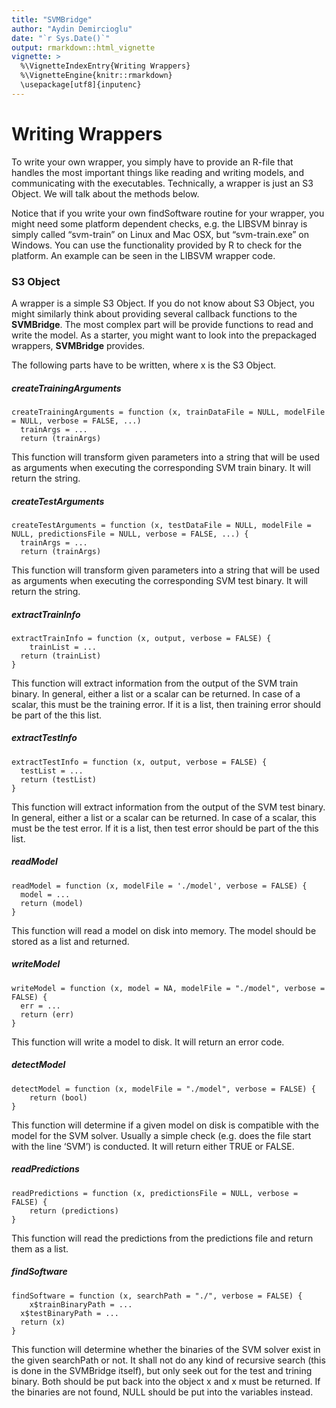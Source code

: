 ```yaml
---
title: "SVMBridge"
author: "Aydin Demircioglu"
date: "`r Sys.Date()`"
output: rmarkdown::html_vignette
vignette: >
  %\VignetteIndexEntry{Writing Wrappers}
  %\VignetteEngine{knitr::rmarkdown}
  \usepackage[utf8]{inputenc}
---
```



# Writing Wrappers

To write your own wrapper, you simply have to provide an R-file that handles the most important things like reading and writing models, and communicating with the executables. Technically, a wrapper is just an S3 Object. We will talk about the methods below.

Notice that if you write your own findSoftware routine for your wrapper, you might need some platform dependent checks, e.g. the LIBSVM binray is simply called "svm-train" on Linux and Mac OSX, but "svm-train.exe" on Windows. You can use the functionality provided by R to check for the platform. An example can be seen in the LIBSVM wrapper code.


### S3 Object

A wrapper is a simple S3 Object. If you do not know about S3 Object, you might similarly think about providing several callback functions to the **SVMBridge**. The most complex part will be provide functions to read and write the model. As a starter, you might want to look into the prepackaged wrappers, **SVMBridge** provides.

The following parts have to be written, where x is the S3 Object.


##### createTrainingArguments

```splus
createTrainingArguments = function (x, trainDataFile = NULL, modelFile = NULL, verbose = FALSE, ...)
  trainArgs = ...
  return (trainArgs)
```

This function will transform given parameters into a string that will be used as arguments when executing the corresponding SVM train binary. It will return the string.


##### createTestArguments

```
createTestArguments = function (x, testDataFile = NULL, modelFile = NULL, predictionsFile = NULL, verbose = FALSE, ...) {
  trainArgs = ...
  return (trainArgs)
```

This function will transform given parameters into a string that will be used as arguments when executing the corresponding SVM test binary. It will return the string.


##### extractTrainInfo

```
extractTrainInfo = function (x, output, verbose = FALSE) {
	trainList = ...
  return (trainList)
}
```

This function will extract information from the output of the SVM train binary.
In general, either a list or a scalar can be returned. In case of a scalar,
this must be the training error. If it is a list, then training error should
be part of the this list.



##### extractTestInfo

```
extractTestInfo = function (x, output, verbose = FALSE) {
  testList = ...
  return (testList)
}
```

This function will extract information from the output of the SVM test binary.
In general, either a list or a scalar can be returned. In case of a scalar,
this must be the test  error. If it is a list, then test error should
be part of the this list.


##### readModel

```
readModel = function (x, modelFile = './model', verbose = FALSE) {
  model = ...
  return (model)
}
```

This function will read a model on disk into memory. The model should be stored as a list and returned.


##### writeModel

```
writeModel = function (x, model = NA, modelFile = "./model", verbose = FALSE) {
  err = ...
  return (err)
}
```

This function will write a model to disk. It will return an error code.


##### detectModel

```
detectModel = function (x, modelFile = "./model", verbose = FALSE) {
	return (bool)
}
```

This function will determine if a given model on disk is compatible with the
model for the SVM solver. Usually a simple check (e.g. does the file start
with the line 'SVM') is conducted. It will return either TRUE or FALSE.



##### readPredictions

```
readPredictions = function (x, predictionsFile = NULL, verbose = FALSE) {
	return (predictions)
}
```

This function will read the predictions from the predictions file and
return them as a list.


##### findSoftware

```
findSoftware = function (x, searchPath = "./", verbose = FALSE) {
	x$trainBinaryPath = ...
  x$testBinaryPath = ...
  return (x)
}
```

This function will determine whether the  binaries of the SVM solver
exist in the given searchPath or not. It shall not do any kind of
recursive search (this is done in the SVMBridge itself),  but only seek
out for the test and trining binary. Both should be put back into the
object x and x must be returned. If the binaries are not found, NULL
should be put into the variables instead.
